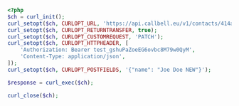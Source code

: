 ```php
<?php
$ch = curl_init();
curl_setopt($ch, CURLOPT_URL, 'https://api.callbell.eu/v1/contacts/414a6d692bd645ed803f2e7ce360d4c8');
curl_setopt($ch, CURLOPT_RETURNTRANSFER, true);
curl_setopt($ch, CURLOPT_CUSTOMREQUEST, 'PATCH');
curl_setopt($ch, CURLOPT_HTTPHEADER, [
    'Authorization: Bearer test_gshuPaZoeEG6ovbc8M79w0QyM',
    'Content-Type: application/json',
]);
curl_setopt($ch, CURLOPT_POSTFIELDS, '{"name": "Joe Doe NEW"}');

$response = curl_exec($ch);

curl_close($ch);

```